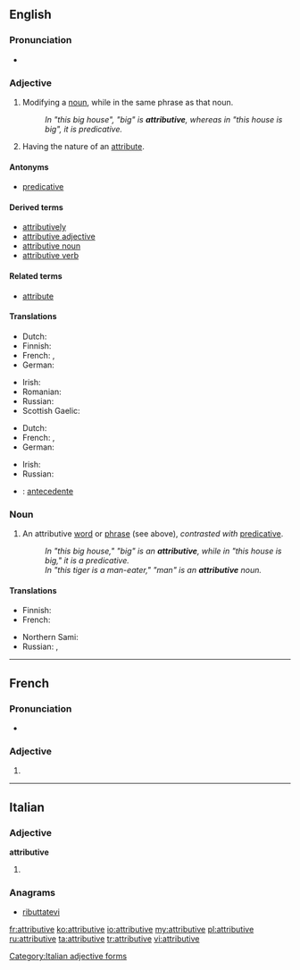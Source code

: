 ==English==

===Pronunciation===
* {{a|US}} {{IPA|/ə.ˈtrɪ.bju.tɪv/|/əˈtɹɪbjuɾɪv/}}

===Adjective===
{{en-adj}}

# {{grammar|of a word or phrase}} Modifying a [[noun]], while in the same phrase as that noun.
#: ''In "this big house", "big" is '''attributive''', whereas in "this house is big", it is predicative.''
# Having the nature of an [[attribute]].

====Antonyms====
* [[predicative]]

====Derived terms====
* [[attributively]]
* [[attributive adjective]]
* [[attributive noun]]
* [[attributive verb]]

====Related terms====
* [[attribute]]

====Translations====
{{trans-top|of, or being an attributive}}
* Dutch: {{t+|nl|attributief}}
* Finnish: {{t-|fi|attributiivinen}}
* French: {{t+|fr|attributif|m}}, {{t+|fr|attributive|f}}
* German: {{t+|de|attributiv}}
{{trans-mid}}
* Irish: {{t|ga|aitreabúideach}}
* Romanian: {{t-|ro|atributiv|m|n}}
* Russian: {{t+|ru|определительный|tr=opredelítel'nyj}}
* Scottish Gaelic: {{t-|gd|buaidh-aithriseach}}
{{trans-bottom}}

{{trans-top|having the nature of an attribute}}
* Dutch: {{t+|nl|attributief}}
* French: {{t+|fr|attributif|m}}, {{t+|fr|attributive|f}}
* German: {{t+|de|attributiv}}
{{trans-mid}}
* Irish: {{t|ga|cáilíochta}}
* Russian: {{t+|ru|атрибутивный|tr=atributívnyj}}
{{trans-bottom}}

{{checktrans-top}}
* {{ttbc|es}}: [[antecedente]]
{{trans-bottom}}

===Noun===
{{wikipedia}}
{{en-noun}}

# {{grammar}} An attributive [[word]] or [[phrase]] (see above), ''contrasted with'' [[predicative]].
#: ''In "this big house," "big" is an '''attributive''', while in "this house is big," it is a predicative.''
#: ''In "this tiger is a man-eater," "man" is an '''attributive''' noun.''

====Translations====
{{trans-top|a word or phrase that modifies a noun and is part of the noun's noun phrase}}
* Finnish: {{t-|fi|attributiivi}}
* French: {{t+|fr|épithète|m}}
{{trans-mid}}
* Northern Sami: {{tø|se|attribuhtta}}
* Russian: {{t+|ru|определение|n|tr=opredelénije|sc=Cyrl}}, {{t-|ru|атрибутив|m|tr=atributív|sc=Cyrl}}
{{trans-bottom}}

----

==French==

===Pronunciation===
* {{audio|Fr-Paris--attributive.ogg|Audio (Paris)}}

===Adjective===
{{fr-adj-form}} {{f}}

# {{form of|feminine|[[attributif]]|lang=fr}}

----

==Italian==

===Adjective===
'''attributive''' {{f}}

# {{feminine plural of|attributivo|lang=it}}

===Anagrams===
* [[ributtatevi#Italian|ributtatevi]]

[[Category:Italian adjective forms]]

[[fr:attributive]]
[[ko:attributive]]
[[io:attributive]]
[[my:attributive]]
[[pl:attributive]]
[[ru:attributive]]
[[ta:attributive]]
[[tr:attributive]]
[[vi:attributive]]